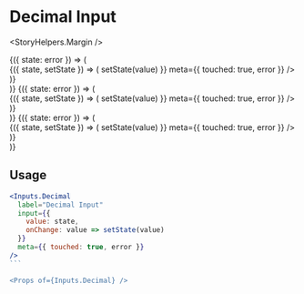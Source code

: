 

<Meta title="Components|Inputs|Decimal" />

# Decimal Input

<StoryHelpers.Margin />

<Preview>
  <Story name="Decimal">
  <div>
    <StoryHelpers.StateCtrl label="Error State">
      {({ state: error }) => (
        <div className="mt-1" style={{ maxWidth: 300 }}>
          <StoryHelpers.StateContainer defaultState="">
            {({ state, setState }) => (
              <Inputs.Decimal
                label="Decimal Input"
                input={{
                  value: state,
                  onChange: value => setState(value)
                }}
                meta={{ touched: true, error }}
              />
            )}
          </StoryHelpers.StateContainer>
        </div>
      )}
    </StoryHelpers.StateCtrl>
    <StoryHelpers.StateCtrl label="Error State">
      {({ state: error }) => (
        <div className="mt-1" style={{ maxWidth: 300 }}>
          <StoryHelpers.StateContainer defaultState="">
            {({ state, setState }) => (
              <Inputs.Decimal
                appearance="contrast"
                label="Contrast Decimal Input"
                textAlign="center"
                input={{
                  value: state,
                  onChange: value => setState(value)
                }}
                meta={{ touched: true, error }}
              />
            )}
          </StoryHelpers.StateContainer>
        </div>
      )}
    </StoryHelpers.StateCtrl>
    <StoryHelpers.StateCtrl label="Error State">
      {({ state: error }) => (
        <div className="mt-1" style={{ maxWidth: 300 }}>
          <StoryHelpers.StateContainer defaultState="">
            {({ state, setState }) => (
              <Inputs.Decimal
                appearance="inverted"
                label="Inverted Decimal Input"
                textAlign="right"
                input={{
                  value: state,
                  onChange: value => setState(value)
                }}
                meta={{ touched: true, error }}
              />
            )}
          </StoryHelpers.StateContainer>
        </div>
      )}
    </StoryHelpers.StateCtrl>
  </div>
</Story>
</Preview>

## Usage

````jsx
<Inputs.Decimal
  label="Decimal Input"
  input={{
    value: state,
    onChange: value => setState(value)
  }}
  meta={{ touched: true, error }}
/>
```

<Props of={Inputs.Decimal} />
````
